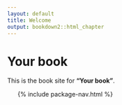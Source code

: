 ```yaml
---
layout: default
title: Welcome
output: bookdown2::html_chapter
---
```


# Your book

This is the book site for __"Your book"__. 



<ul class="toc">
  {% include package-nav.html %}
</ul>


